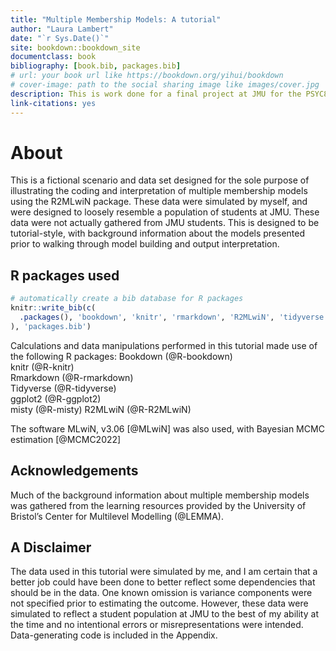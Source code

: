 ```yaml
--- 
title: "Multiple Membership Models: A tutorial"
author: "Laura Lambert"
date: "`r Sys.Date()`"
site: bookdown::bookdown_site
documentclass: book
bibliography: [book.bib, packages.bib]
# url: your book url like https://bookdown.org/yihui/bookdown
# cover-image: path to the social sharing image like images/cover.jpg
description: This is work done for a final project at JMU for the PSYC836 Hierarchical Linear Models course taught by Dr. Dena Pastor.  It is intended to give a brief introduction to multiple membership multilevel models as well as a walkthrough of how to run such a model using the R2MLwiN package to interface with the MLwiN software.
link-citations: yes
---
```


# About
This is a fictional scenario and data set designed for the sole purpose of illustrating the coding and interpretation of multiple membership models using the R2MLwiN package.  These data were simulated by myself, and were designed to loosely resemble a population of students at JMU.  These data were not actually gathered from JMU students.  This is designed to be tutorial-style, with background information about the models presented prior to walking through model building and output interpretation.

## R packages used 
```r
# automatically create a bib database for R packages
knitr::write_bib(c(
  .packages(), 'bookdown', 'knitr', 'rmarkdown', 'R2MLwiN', 'tidyverse', 'ggplot2', 'misty'
), 'packages.bib')
```

Calculations and data manipulations performed in this tutorial made use of the following R packages:
Bookdown (@R-bookdown)  
knitr (@R-knitr)  
Rmarkdown (@R-rmarkdown)  
Tidyverse (@R-tidyverse)  
ggplot2 (@R-ggplot2)  
misty (@R-misty)
R2MLwiN (@R-R2MLwiN)  

The software MLwiN, v3.06 [@MLwiN] was also used, with Bayesian MCMC estimation [@MCMC2022]

## Acknowledgements 
Much of the background information about multiple membership models was gathered from the learning resources provided by the University of Bristol's Center for Multilevel Modelling (@LEMMA).

## A Disclaimer
The data used in this tutorial were simulated by me, and I am certain that a better job could have been done to better reflect some dependencies that should be in the data.  One known omission is variance components were not specified prior to estimating the outcome.  However, these data were simulated to reflect a student population at JMU to the best of my ability at the time and no intentional errors or misrepresentations were intended.  Data-generating code is included in the Appendix.


